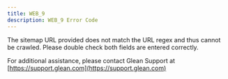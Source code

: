 ```yaml
---
title: WEB_9
description: WEB_9 Error Code
---
```


The sitemap URL provided does not match the URL regex and thus cannot be crawled. Please double check both fields are entered correctly.

For additional assistance, please contact Glean Support at [https://support.glean.com](https://support.glean.com)